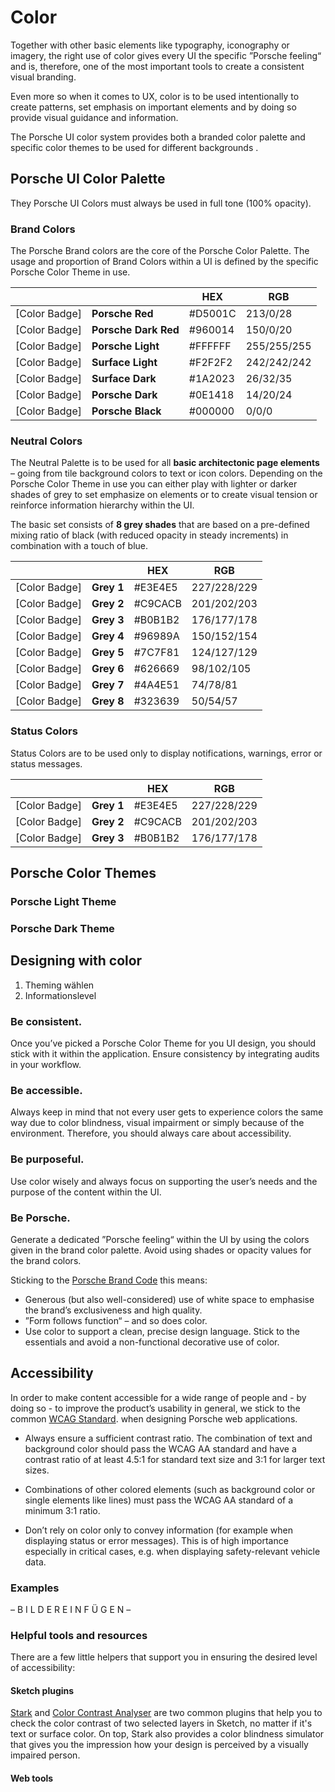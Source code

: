 # Color

Together with other basic elements like typography, iconography or imagery, the
right use of color gives every UI the specific ”Porsche feeling“ and is,
therefore, one of the most important tools to create a consistent visual
branding. 

Even more so when it comes to UX, color is to be used intentionally to create
patterns, set emphasis on important elements and by doing so provide visual
guidance and information.

The Porsche UI color system provides both a branded color palette and specific
color themes to be used for different backgrounds . 

## Porsche UI Color Palette
They Porsche UI Colors must always be used in full tone (100% opacity).

### Brand Colors
The Porsche Brand colors are the core of the Porsche Color Palette. 
The usage and proportion of Brand Colors within a UI is defined by the specific Porsche Color Theme in use.

|               	|                    	| HEX     	| RGB         	|
|---------------	|-----------------------|---------	|-------------	|
| [Color Badge] 	| **Porsche Red**      	| #D5001C 	| 213/0/28    	|
| [Color Badge] 	| **Porsche Dark Red**	| #960014 	| 150/0/20    	|
| [Color Badge] 	| **Porsche Light**    	| #FFFFFF 	| 255/255/255 	|
| [Color Badge] 	| **Surface Light**    	| #F2F2F2 	| 242/242/242 	|
| [Color Badge] 	| **Surface Dark**     	| #1A2023 	| 26/32/35    	|
| [Color Badge] 	| **Porsche Dark**     	| #0E1418 	| 14/20/24    	|
| [Color Badge] 	| **Porsche Black**    	| #000000 	| 0/0/0       	|



### Neutral Colors
The Neutral Palette is to be used for all **basic architectonic page elements**
– going from tile background colors to text or icon colors. Depending on the Porsche Color Theme 
in use you can either play with lighter or darker shades of grey to set emphasize on elements
or to create visual tension or reinforce information hierarchy within the UI.

The basic set consists of **8 grey shades** that are based on a pre-defined mixing ratio of black 
(with reduced opacity in steady increments) in combination with a touch of blue.


|               	|                    	| HEX     	| RGB         	|
|---------------	|-----------------------|---------	|-------------	|
| [Color Badge] 	| **Grey 1**        	| #E3E4E5 	| 227/228/229  	|
| [Color Badge] 	| **Grey 2**        	| #C9CACB 	| 201/202/203  	|
| [Color Badge] 	| **Grey 3**        	| #B0B1B2 	| 176/177/178  	|
| [Color Badge] 	| **Grey 4**        	| #96989A 	| 150/152/154  	|
| [Color Badge] 	| **Grey 5**        	| #7C7F81 	| 124/127/129  	|
| [Color Badge] 	| **Grey 6**        	| #626669 	| 98/102/105  	|
| [Color Badge] 	| **Grey 7**        	| #4A4E51 	| 74/78/81  	|
| [Color Badge] 	| **Grey 8**        	| #323639 	| 50/54/57  	|


### Status Colors
Status Colors are to be used only to display notifications, warnings, error or status messages.

|               	|                    	| HEX     	| RGB         	|
|---------------	|-----------------------|---------	|-------------	|
| [Color Badge] 	| **Grey 1**        	| #E3E4E5 	| 227/228/229  	|
| [Color Badge] 	| **Grey 2**        	| #C9CACB 	| 201/202/203  	|
| [Color Badge] 	| **Grey 3**        	| #B0B1B2 	| 176/177/178  	|


## Porsche Color Themes


### Porsche Light Theme



### Porsche Dark Theme



## Designing with color

1. Theming wählen
2. Informationslevel


### Be consistent.
Once you’ve picked a Porsche Color Theme for you UI design, you should stick with it within the application. 
Ensure consistency by integrating audits in your workflow.

### Be accessible.
Always keep in mind that not every user gets to experience colors the same way
due to color blindness, visual impairment or simply because of the environment.
Therefore, you should always care about accessibility.

### Be purposeful.
Use color wisely and always focus on supporting the user’s needs and the purpose of the content within the UI. 

### Be Porsche.
Generate a dedicated ”Porsche feeling“ within the UI by using the colors given
in the brand color palette. Avoid using shades or opacity values for the brand
colors. 

Sticking to the [Porsche Brand Code](https://brandguide.porsche.com/elements/manual/view/id/548) this means:

- Generous (but also well-considered) use of white space to emphasise the brand’s exclusiveness and high quality. 
- ”Form follows function“ – and so does color. 
- Use color to support a clean, precise design language. Stick to the essentials and avoid a non-functional decorative use of color.




## Accessibility

In order to make content accessible for a wide range of people and - by doing so - 
to improve the product’s usability in general, we stick to the common [WCAG Standard](#/basics/accessibility). 
when designing Porsche web applications.

- Always ensure a sufficient contrast ratio. The combination of text and
background color should pass the WCAG AA standard and have a contrast ratio of
at least 4.5:1 for standard text size and 3:1 for larger text sizes.

- Combinations of other colored elements (such as background color or single
elements like lines) must pass the WCAG AA standard of a minimum 3:1 ratio. 

- Don’t rely on color only to convey information (for example when displaying
status or error messages). This is of high importance especially in critical
cases, e.g. when displaying safety-relevant vehicle data. 

### Examples

– B I L D E R  E I N F Ü G E N –


### Helpful tools and resources
There are a few little helpers that support you in ensuring the desired level of accessibility:

#### Sketch plugins
[Stark](https://getstark.co) and [Color Contrast Analyser](https://github.com/getflourish/Sketch-Color-Contrast-Analyser)
are two common plugins that help you to check the color contrast of two selected layers in Sketch, 
no matter if it's text or surface color. On top, Stark also provides a color blindness simulator that 
gives you the impression how your design is perceived by a visually impaired person.

#### Web tools
